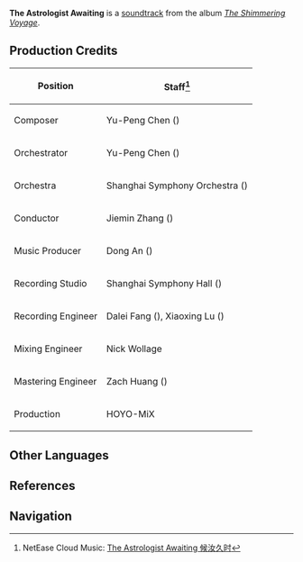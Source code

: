 {{Soundtrack Infobox
|title          =
|image          = The Shimmering Voyage.jpg
|album          = The Shimmering Voyage
|disc           = 2
|number         = 25
|featured       =
|featured2      =
|featured3      =
|featured_disc  =
|featured_disc2 =
|featured_disc3 =
|youtube_id     = U7LmE1oPILg
|youtube_time   = 583
|spotify_id     = 3ekbdvFXUO9elzuPIoTkBT
|played_in      = Story Quest; Dialogue
|during         = Animated cutscene in ''[[Astrology and the 50-Year Pact]]'', dialogue scene in ''[[The Oni's Justice]]''
|domain         =
|previous       = Battle Preparation
|next           = The Starlit Past
}}
'''The Astrologist Awaiting''' is a [[soundtrack]] from the album ''[[The Shimmering Voyage]]''.

==Production Credits==
{| class="wikitable" style="text-align:left; height:0.5em"
! Position
! Staff<ref>NetEase Cloud Music: [https://music.163.com/#/song?id=1861577560 The Astrologist Awaiting 候汝久时]</ref>
|-
! Composer
| Yu-Peng Chen ({{zh|陈致逸}})
|-
! Orchestrator
| Yu-Peng Chen ({{zh|陈致逸}})
|-
! Orchestra
| Shanghai Symphony Orchestra ({{zh|上海交响乐团}})
|-
! Conductor
| Jiemin Zhang ({{zh|张洁敏}})
|-
! Music Producer
| Dong An ({{zh|安栋}})
|-
! Recording Studio
| Shanghai Symphony Hall ({{zh|上海交响乐团音乐厅}})
|-
! Recording Engineer
| Dalei Fang ({{zh|房大磊}}), Xiaoxing Lu ({{zh|陆晓幸}})
|-
! Mixing Engineer
| Nick Wollage
|-
! Mastering Engineer
| Zach Huang ({{zh|黄巍}})
|-
! Production
| HOYO-MiX
|}

==Other Languages==
{{Other Languages
|en      = The Astrologist Awaiting
|zhs     = 候汝久时
|zhs_rm  = Hòu Rǔ Jiǔshí
|zht     = 候汝久時
|zht_rm  = Hòu Rǔ Jiǔshí
|zh_tl   = 
|ja      = 「やっと来ましたね。」
|ja_rm   = "Yatto kimashita ne."
|ja_tl   = 
|tr      = 
|it      = 
}}

==References==
{{Reflist}}

==Navigation==
{{Soundtrack Navbox|The Shimmering Voyage}}